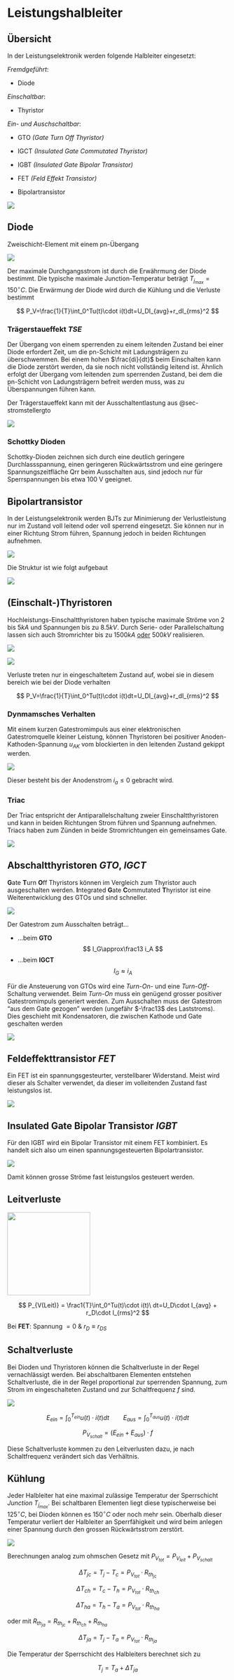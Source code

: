 # Leistungshalbleiter

## Übersicht

In der Leistungselektronik werden folgende Halbleiter eingesetzt:

*Fremdgeführt*:

-   Diode

*Einschaltbar*:

-   Thyristor

*Ein- und Auschschaltbar*:

-   GTO *(Gate Turn Off Thyristor)*

-   IGCT *(Insulated Gate Commutated Thyristor)*

-   IGBT *(Insulated Gate Bipolar Transistor)*

-   FET *(Feld Effekt Transistor)*

-   Bipolartransistor

![](images/paste-13.png)

## Diode

Zweischicht-Element mit einem pn-Übergang

![](images/paste-14.png)

Der maximale Durchgangsstrom ist durch die Erwährmung der Diode bestimmt. Die typische maximale Junction-Temperatur beträgt $T_{j_{max}}=150^\circ C$. Die Erwärmung der Diode wird durch die Kühlung und die Verluste bestimmt

$$
P_V=\frac{1}{T}\int_0^Tu(t)\cdot i(t)dt=U_DI_{avg}+r_dI_{rms}^2
$$

::: callout-important
### Trägerstaueffekt *TSE*

Der Übergang von einem sperrenden zu einem leitenden Zustand bei einer Diode erfordert Zeit, um die pn-Schicht mit Ladungsträgern zu überschwemmen. Bei einem hohen $\frac{di}{dt}$ beim Einschalten kann die Diode zerstört werden, da sie noch nicht vollständig leitend ist. Ähnlich erfolgt der Übergang vom leitenden zum sperrenden Zustand, bei dem die pn-Schicht von Ladungsträgern befreit werden muss, was zu Überspannungen führen kann.

Der Trägerstaueffekt kann mit der Ausschaltentlastung aus @sec-stromstellergto

![](images/paste-24.png)
:::

### Schottky Dioden

Schottky-Dioden zeichnen sich durch eine deutlich geringere Durchlassspannung, einen geringeren Rückwärtsstrom und eine geringere Spannungszeitfläche Qrr beim Ausschalten aus, sind jedoch nur für Sperrspannungen bis etwa 100 V geeignet.

## Bipolartransistor

In der Leistungselektronik werden BJTs zur Minimierung der Verlustleistung nur im Zustand voll leitend oder voll sperrend eingesetzt. Sie können nur in einer Richtung Strom führen, Spannung jedoch in beiden Richtungen aufnehmen.

![](images/paste-25.png)

Die Struktur ist wie folgt aufgebaut

![](images/paste-26.png)

## (Einschalt-)Thyristoren

Hochleistungs-Einschaltthyristoren haben typische maximale Ströme von $2$ bis $5kA$ und Spannungen bis zu $8.5kV$. Durch Serie- oder Parallelschaltung lassen sich auch Stromrichter bis zu $1500kA$ [oder]{.underline} $500kV$ realisieren.

![](images/paste-27.png)

![](images/paste-28.png)

Verluste treten nur in eingeschaltetem Zustand auf, wobei sie in diesem bereich wie bei der Diode verhalten

$$
P_V=\frac{1}{T}\int_0^Tu(t)\cdot i(t)dt=U_DI_{avg}+r_dI_{rms}^2
$$


::: callout-note
### Dynmamsches Verhalten
Mit einem kurzen Gatestromimpuls aus einer elektronischen Gatestromquelle kleiner Leistung, können Thyristoren bei positiver Anoden-Kathoden-Spannung $u_{AK}$ vom blockierten in den leitenden Zustand gekippt werden.

![](images/paste-29.png)

Dieser besteht bis der Anodenstrom $i_a \leq 0$ gebracht wird. 
:::

### Triac

Der Triac entspricht der Antiparallelschaltung zweier Einschaltthyristoren und kann in beiden Richtungen Strom führen und Spannung aufnehmen. Triacs haben zum Zünden in beide Stromrichtungen ein gemeinsames Gate.

![](images/paste-33.png)

## Abschaltthyristoren *GTO*, *IGCT*

**G**ate **T**urn **O**ff Thyristors können im Vergleich zum Thyristor auch ausgeschalten werden.
**I**ntegrated **G**ate **C**ommutated **T**hyristor ist eine Weiterentwicklung des GTOs und sind schneller.

![](images/paste-30.png)

Der Gatestrom zum Ausschalten beträgt...

- ...beim **GTO**
  $$
  I_G\approx\frac13 i_A
  $$
- ...beim **IGCT**
  $$
  I_G\approx i_A
  $$

Für die Ansteuerung von GTOs wird eine *Turn-On*- und eine *Turn-Off*-Schaltung verwendet.
Beim *Turn-On* muss ein genügend grosser positiver Gatestromimpuls generiert werden. Zum Ausschalten muss der Gatestrom "aus dem Gate gezogen" werden (ungefähr $-\frac13$ des Laststroms). Dies geschieht mit Kondensatoren, die zwischen Kathode und Gate geschalten werden

![](images/paste-31.png)

## Feldeffekttransistor *FET*

Ein FET ist ein spannungsgesteurter, verstellbarer Widerstand. Meist wird dieser als Schalter verwendet, da dieser im volleitenden Zustand fast leistungslos ist. 

![](images/paste-32.png)

## Insulated Gate Bipolar Transistor *IGBT*

Für den IGBT wird ein Bipolar Transistor mit einem FET kombiniert. Es handelt sich also um einen spannungsgesteuerten Bipolartransistor.

![](images/paste-34.png)

Damit können grosse Ströme fast leistungslos gesteuert werden.

## Leitverluste

![](images/halbleiter/leitverluste.png){width="5cm"}

$$
P_{V(Leit)} = \frac1{T}\int_0^Tu(t)\cdot i(t)\ dt=U_D\cdot I_{avg} + r_D\cdot I_{rms}^2
$$

Bei **FET**: Spannung $=0$ & $r_D \equiv r_{DS}$

## Schaltverluste

Bei Dioden und Thyristoren können die Schaltverluste in der Regel vernachlässigt werden. Bei abschaltbaren Elementen entstehen Schaltverluste, die in der Regel proportional zur sperrenden Spannung, zum Strom im eingeschalteten Zustand und zur Schaltfrequenz $f$ sind.

![](images/paste-35.png)

$$
E_{ein}=\int_0^{T_{ein}}u(t)\cdot i(t) dt\qquad E_{aus}=\int_0^{T_{aus}}u(t)\cdot i(t) dt
$$

$$
P_{V_{schalt}}=(E_{ein}+E_{aus})\cdot f
$$

Diese Schaltverluste kommen zu den Leitverlusten dazu, je nach Schaltfrequenz verändert sich das Verhältnis.

## Kühlung

Jeder Halbleiter hat eine maximal zulässige Temperatur der Sperrschicht *Junction* $T_{j_{max}}$. Bei schaltbaren Elementen liegt diese typischerweise bei $125^\circ C$, bei Dioden können es $150^\circ C$ oder noch mehr sein. Oberhalb dieser Temperatur verliert der Halbleiter an Sperrfähigkeit und wird beim anlegen einer Spannung durch den grossen Rückwärtsstrom zerstört.

![](images/paste-36.png)

Berechnungen analog zum ohmschen Gesetz mit $P_{V_{tot}}=P_{V_{leit}}+P_{V_{schalt}}$

$$
\Delta T_{jc}=T_j-T_c=P_{V_{tot}}\cdot R_{th_{jc}}
$$

$$
\Delta T_{ch}=T_c-T_h=P_{V_{tot}}\cdot R_{th_{ch}}
$$

$$
\Delta T_{ha}=T_h-T_a=P_{V_{tot}}\cdot R_{th_{ha}}
$$

oder mit $R_{th_{ja}}=R_{th_{jc}}+R_{th_{ch}}+R_{th_{ha}}$

$$
\Delta T_{ja}=T_j-T_a=P_{V_{tot}}\cdot R_{th_{ja}}
$$

Die Temperatur der Sperrschicht des Halbleiters berechnet sich zu

$$
T_j = T_a + \Delta T_{ja}
$$
